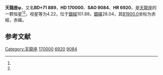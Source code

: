{{Starbox begin
| name = 天龍座φ
}}
{{Starbox observe
| epoch = [[J2000.0|J2000.0]]
| constell = [[天龍座|天龍座]]<ref name=SIMBAD>{{cite web
 | url=http://simbad.u-strasbg.fr/simbad/sim-id?Ident=HR+6920
 | title=Pulsating variable Star
 | publisher=Centre de Données astronomiques de Strasbourg
 | work=SIMBAD
 | accessdate=2012-07-13
 | archive-date=2019-09-13
 | archive-url=https://web.archive.org/web/20190913152236/http://simbad.u-strasbg.fr/simbad/sim-id?Ident=HR+6920
 }}</ref><ref name=DATA>{{cite web
 | url=http://vizier.u-strasbg.fr/viz-bin/VizieR-5?-out.add=.&-source=5050&-corr=PK=HR&-out.max=9999&HR=6920
 | title=VizieR Detailed Page
 | accessdate=2012-07-13
 | archive-date=2016-03-04
 | archive-url=https://web.archive.org/web/20160304235812/http://vizier.u-strasbg.fr/viz-bin/VizieR-5?-out.add=.&-source=5050&-corr=PK=HR&-out.max=9999&HR=6920
 | dead-url=no
 }}</ref>
| 星官 = 
| ra = {{RA|18|20|45.5}}<ref name=SIMBAD /><ref name=DATA />
| dec = {{DEC|+71|20|16}}<ref name=SIMBAD /><ref name=DATA />
| appmag_v = 4.22<ref name=SIMBAD /><ref name=DATA />
}}
{{Starbox character
| class = A0pSi:<ref name=SIMBAD /><ref name=DATA />
| b-v = -0.1<ref name=SIMBAD /><ref name=DATA />
| u-b = -0.33<ref name=SIMBAD /><ref name=DATA />
| r-i = -0.1<ref name=SIMBAD /><ref name=DATA />
| variable = 
}}
{{Starbox astrometry
| radial_v = -0.33
| prop_mo_ra = -16
| parallax = 0.012
| p_error = 
}}
{{Starbox catalog
| names =BD+71 889，[[SAO星表|SAO]] 9084，[[HD星表|HD]] 170000，[[HR星表|HR]] 6920}}
{{Starbox reference |Simbad=HR+6920}}
{{Starbox end}}

'''天龍座φ'''，又名'''BD+71 889'''，'''HD 170000'''、'''SAO 9084'''、'''HR 6920'''，是[[天龍座|天龍座]]的一颗恒星<ref name=SIMBAD /><ref name=DATA />，视星等为4.22，位于[[銀道座標系|銀經]]101.88，[[銀道座標系|銀緯]]28.04，其[[B1900.0|B1900.0]]坐标为赤經{{RA|18|22|11.4}}，赤緯{{DEC|+71|28.04|5}}。

== 参考文献 ==
{{reflist}}

{{star-stub}}

{{天龍座恒星}}
[[Category:天龍座|Category:天龍座]]
[[Category:HD和HDE天體|170000]]
[[Category:HR天體|6920]]
[[Category:SAO天體|9084]]